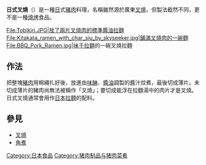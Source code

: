 {{unreferenced|time=2013-11-03T04:25:29+00:00}}
'''日式叉燒'''{{link-ja|チャーシュー}}（{{lang-en|chashu}}）是一種[[日本|日]]式[[豬肉|豬肉]]料理，名稱雖然源於廣東[[叉燒|叉燒]]，但製法截然不同，更不是一種[[燒烤|燒烤]]食品。
<gallery>
File:Tobikiri.JPG|放了兩片叉燒肉的標準[[醬油|醬油]][[拉麵|拉麵]]
File:Kitakata_ramen_with_char_siu_by_skyseeker.jpg|鋪滿叉燒肉的一碗麵
File:BBQ_Pork_Ramen.jpg|[[味千拉麵|味千拉麵]]的一碗叉燒拉麵
</gallery>

== 作法 ==
把整塊[[豬肉|豬肉]]用棉繩扎好後，放進由[[味醂|味醂]]、[[醬油|醬油]]調製的醬汁炆煮，最後切成薄片。未切成薄片的豬肉尚無法被稱作「叉燒」；要切成能浮在拉麵湯中的肉片才是叉燒。日式叉燒通常會用作[[日本拉麵|日本拉麵]]的配料。

==參見==
*[[叉燒|叉燒]]
*[[角煮|角煮]]

{{food-stub}}

[[Category:日本食品|Category:日本食品]]
[[Category:猪肉制品与猪肉菜肴|Category:猪肉制品与猪肉菜肴]]